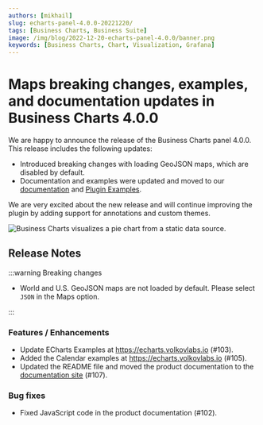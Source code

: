 ```yaml
---
authors: [mikhail]
slug: echarts-panel-4.0.0-20221220/
tags: [Business Charts, Business Suite]
image: /img/blog/2022-12-20-echarts-panel-4.0.0/banner.png
keywords: [Business Charts, Chart, Visualization, Grafana]
---
```



# Maps breaking changes, examples, and documentation updates in Business Charts 4.0.0

We are happy to announce the release of the Business Charts panel 4.0.0. This release includes the following updates:

- Introduced breaking changes with loading GeoJSON maps, which are disabled by default.
- Documentation and examples were updated and moved to our [documentation](/plugins/business-charts/) and [Plugin Examples](https://echarts.volkovlabs.io).

We are very excited about the new release and will continue improving the plugin by adding support for annotations and custom themes.

<Image
  title="Business Charts visualizes a pie chart from a static data source."
  src="/img/blog/2022-12-20-echarts-panel-4.0.0/pie-chart.png"
/>

<GettingStarted />

<Tutorial />

## Release Notes

:::warning Breaking changes

- World and U.S. GeoJSON maps are not loaded by default. Please select `JSON` in the Maps option.

:::

### Features / Enhancements

- Update ECharts Examples at https://echarts.volkovlabs.io (#103).
- Added the Calendar examples at https://echarts.volkovlabs.io (#105).
- Updated the README file and moved the product documentation to the [documentation site](/plugins/) (#107).

### Bug fixes

- Fixed JavaScript code in the product documentation (#102).

<Feedback />
